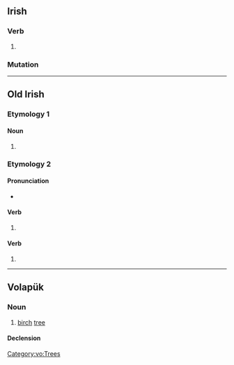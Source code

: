 {{also|bíad}}
==Irish==

===Verb===
{{head|ga|verb form}}

# {{obsolete form of|ga|bead}}

===Mutation===
{{ga-mut}}

----

==Old Irish==

===Etymology 1===

====Noun====
{{sga-noun|head=bïad|n}}

# {{alternative form of|sga|bíad}}

===Etymology 2===
{{nonlemma}}

====Pronunciation====
* {{IPA|sga|/ˈbʲi.að/}}

====Verb====
{{head|sga|verb form|head=·biad}}

# {{inflection of|sga|at·tá||3|s|cond}}

====Verb====
{{head|sga|verb form|head=·biad}}

# {{inflection of|sga|benaid||3|s|cond}}

----

==Volapük==

===Noun===
{{vo-noun}}

# [[birch]] [[tree]]

====Declension====
{{vo-decl-noun}}

[[Category:vo:Trees]]